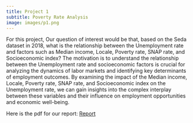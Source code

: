 ```yaml
---
title: Project 1
subtitle: Poverty Rate Analysis 
image: images/p1.png
---
```

For this project,  Our question of interest would be that, based on the Seda dataset in 2018, what is the relationship between the Unemployment rate and factors such as Median income, Locale, Poverty rate, SNAP rate, and Socioeconomic index? The motivation is to understand the relationship between the Unemployment rate and socioeconomic factors is crucial for analyzing the dynamics of labor markets and identifying key determinants of employment outcomes. By examining the impact of the Median income, Locale, Poverty rate, SNAP rate, and Socioeconomic index on the Unemployment rate, we can gain insights into the complex interplay between these variables and their influence on employment opportunities and economic well-being.

Here is the pdf for our report: [Report]("C:\Users\14555\Desktop\personal-website\Projects\final_project.pdf")